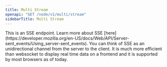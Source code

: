 ```yaml
---
title: Multi Stream
openapi: "GET /node/v1/multi/stream"
sidebarTitle: Multi Stream
---
```


<Note>
    This is an SSE endpoint. Learn more about SSE [here](https://developer.mozilla.org/en-US/docs/Web/API/Server-sent_events/Using_server-sent_events).
     You can think of SSE as an unidirectional channel from the server to the client. 
    It is much more efficient than websocket to display real time data on a frontend and it is supported by most browsers as of today.
</Note> 